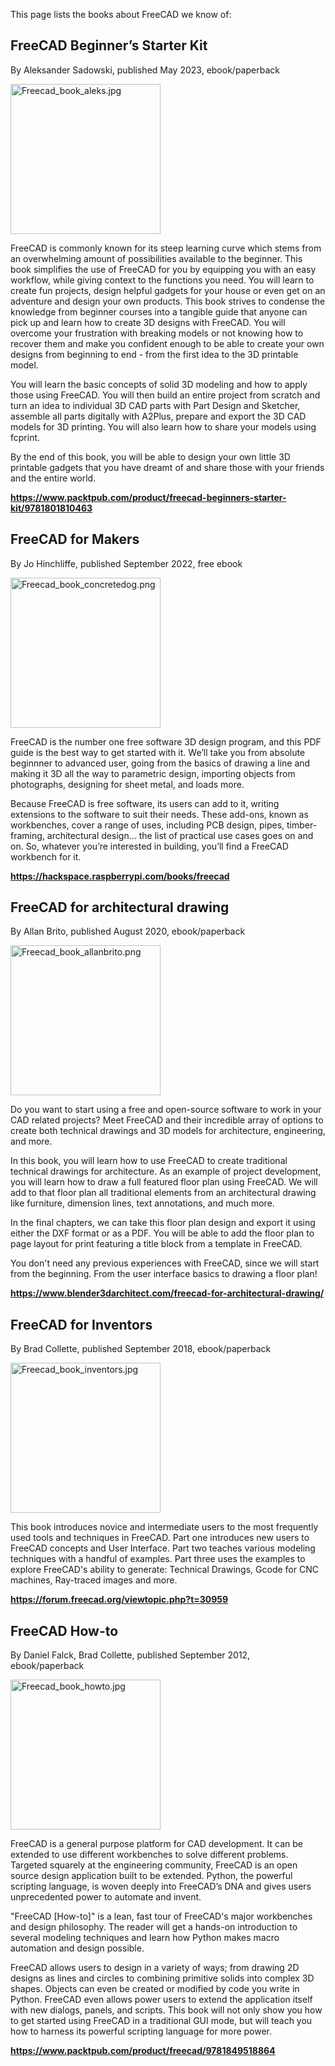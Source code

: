 <languages/>
<translate>

<!--T:1-->
This page lists the books about FreeCAD we know of:

== FreeCAD Beginner’s Starter Kit == <!--T:24-->

<!--T:25-->
By Aleksander Sadowski, published May 2023, ebook/paperback

</translate>
[[Image:Freecad book aleks.jpg|240px|left]]
<translate>

<!--T:26-->
FreeCAD is commonly known for its steep learning curve which stems from an overwhelming amount of possibilities available to the beginner. This book simplifies the use of FreeCAD for you by equipping you with an easy workflow, while giving context to the functions you need. You will learn to create fun projects, design helpful gadgets for your house or even get on an adventure and design your own products. This book strives to condense the knowledge from beginner courses into a tangible guide that anyone can pick up and learn how to create 3D designs with FreeCAD. You will overcome your frustration with breaking models or not knowing how to recover them and make you confident enough to be able to create your own designs from beginning to end - from the first idea to the 3D printable model.

<!--T:27-->
You will learn the basic concepts of solid 3D modeling and how to apply those using FreeCAD. You will then build an entire project from scratch and turn an idea to individual 3D CAD parts with Part Design and Sketcher, assemble all parts digitally with A2Plus, prepare and export the 3D CAD models for 3D printing. You will also learn how to share your models using fcprint.

<!--T:28-->
By the end of this book, you will be able to design your own little 3D printable gadgets that you have dreamt of and share those with your friends and the entire world.

</translate>
'''https://www.packtpub.com/product/freecad-beginners-starter-kit/9781801810463'''

{{clear}}
<translate>

== FreeCAD for Makers == <!--T:2-->

<!--T:3-->
By Jo Hinchliffe, published September 2022, free ebook

</translate>
[[Image:Freecad book concretedog.png|240px|left]]
<translate>

<!--T:4-->
FreeCAD is the number one free software 3D design program, and this PDF guide is the best way to get started with it. We’ll take you from absolute beginnner to advanced user, going from the basics of drawing a line and making it 3D all the way to parametric design, importing objects from photographs, designing for sheet metal, and loads more.

<!--T:5-->
Because FreeCAD is free software, its users can add to it, writing extensions to the software to suit their needs. These add-ons, known as workbenches, cover a range of uses, including PCB design, pipes, timber-framing, architectural design… the list of practical use cases goes on and on. So, whatever you’re interested in building, you’ll find a FreeCAD workbench for it.

</translate>
'''https://hackspace.raspberrypi.com/books/freecad'''

{{clear}}
<translate>

== FreeCAD for architectural drawing == <!--T:7-->

<!--T:8-->
By Allan Brito, published August 2020, ebook/paperback

</translate>
[[Image:Freecad book allanbrito.png|240px|left]]
<translate>

<!--T:9-->
Do you want to start using a free and open-source software to work in your CAD related projects? Meet FreeCAD and their incredible array of options to create both technical drawings and 3D models for architecture, engineering, and more.

<!--T:10-->
In this book, you will learn how to use FreeCAD to create traditional technical drawings for architecture. As an example of project development, you will learn how to draw a full featured floor plan using FreeCAD. We will add to that floor plan all traditional elements from an architectural drawing like furniture, dimension lines, text annotations, and much more.

<!--T:11-->
In the final chapters, we can take this floor plan design and export it using either the DXF format or as a PDF. You will be able to add the floor plan to page layout for print featuring a title block from a template in FreeCAD.

<!--T:12-->
You don't need any previous experiences with FreeCAD, since we will start from the beginning. From the user interface basics to drawing a floor plan!

</translate>
'''https://www.blender3darchitect.com/freecad-for-architectural-drawing/'''

{{clear}}
<translate>

== FreeCAD for Inventors == <!--T:14-->

<!--T:15-->
By Brad Collette, published September 2018, ebook/paperback

</translate>
[[Image:Freecad book inventors.jpg|240px|left]]
<translate>

<!--T:16-->
This book introduces novice and intermediate users to the most frequently used tools and techniques in FreeCAD. Part one introduces new users to FreeCAD concepts and User Interface. Part two teaches various modeling techniques with a handful of examples. Part three uses the examples to explore FreeCAD's ability to generate: Technical Drawings, Gcode for CNC machines, Ray-traced images and more.

</translate>
'''https://forum.freecad.org/viewtopic.php?t=30959'''

{{clear}}
<translate>

== FreeCAD How-to == <!--T:18-->

<!--T:19-->
By Daniel Falck, Brad Collette, published September 2012, ebook/paperback

</translate>
[[Image:Freecad book howto.jpg|240px|left]]
<translate>

<!--T:20-->
FreeCAD is a general purpose platform for CAD development. It can be extended to use different workbenches to solve different problems. Targeted squarely at the engineering community, FreeCAD is an open source design application built to be extended. Python, the powerful scripting language, is woven deeply into FreeCAD’s DNA and gives users unprecedented power to automate and invent.

<!--T:21-->
"FreeCAD [How-to]" is a lean, fast tour of FreeCAD's major workbenches and design philosophy. The reader will get a hands-on introduction to several modeling techniques and learn how Python makes macro automation and design possible.

<!--T:22-->
FreeCAD allows users to design in a variety of ways; from drawing 2D designs as lines and circles to combining primitive solids into complex 3D shapes. Objects can even be created or modified by code you write in Python. FreeCAD even allows power users to extend the application itself with new dialogs, panels, and scripts. This book will not only show you how to get started using FreeCAD in a traditional GUI mode, but will teach you how to harness its powerful scripting language for more power.

</translate>
'''https://www.packtpub.com/product/freecad/9781849518864'''

{{clear}}